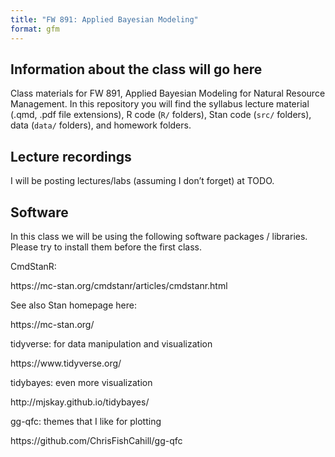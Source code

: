 ```yaml
---
title: "FW 891: Applied Bayesian Modeling"
format: gfm
---
```


## Information about the class will go here

Class materials for FW 891, Applied Bayesian Modeling for Natural Resource Management. In this repository you will find the syllabus lecture material (.qmd, .pdf file extensions), R code (`R/` folders), Stan code (`src/` folders), data (`data/` folders), and homework folders. 

## Lecture recordings

I will be posting lectures/labs (assuming I don't forget) at TODO. 

## Software 

In this class we will be using the following software packages / libraries. Please try to install them before the first class. 

CmdStanR:

https://mc-stan.org/cmdstanr/articles/cmdstanr.html

See also Stan homepage here:

https://mc-stan.org/

tidyverse: for data manipulation and visualization

https://www.tidyverse.org/

tidybayes: even more visualization

http://mjskay.github.io/tidybayes/

gg-qfc: themes that I like for plotting 

https://github.com/ChrisFishCahill/gg-qfc


